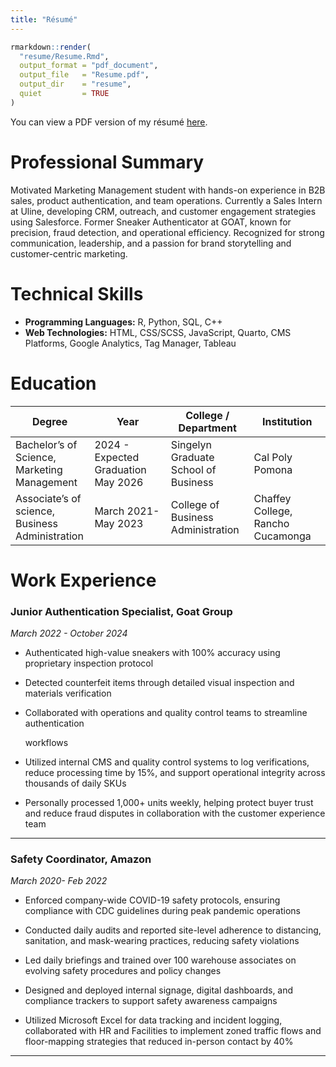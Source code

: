 ```yaml
---
title: "Résumé"
---
```


```r
rmarkdown::render(
  "resume/Resume.Rmd",
  output_format = "pdf_document",
  output_file   = "Resume.pdf",
  output_dir    = "resume",
  quiet         = TRUE
)
```

You can view a PDF version of my résumé [here](resume/Jaffer_Khadour_One_page_Resume.pdf).

# Professional Summary

Motivated Marketing Management student with hands-on experience in B2B sales, product authentication, and team operations. Currently a Sales Intern at Uline, developing CRM, outreach, and customer engagement strategies using Salesforce. Former Sneaker Authenticator at GOAT, known for precision, fraud detection, and operational efficiency. Recognized for strong communication, leadership, and a passion for brand storytelling and customer-centric marketing.

# Technical Skills

-   **Programming Languages:** R, Python, SQL, C++\
-   **Web Technologies:** HTML, CSS/SCSS, JavaScript, Quarto, CMS Platforms, Google Analytics, Tag Manager, Tableau

# Education

| Degree | Year | College / Department | Institution |
|------------------|------------------|-------------------|------------------|
| Bachelor's of Science, Marketing Management | 2024 - Expected Graduation May 2026 | Singelyn Graduate School of Business | Cal Poly Pomona |
| Associate's of science, Business Administration | March 2021- May 2023 | College of Business Administration | Chaffey College, Rancho Cucamonga |

# Work Experience

### Junior Authentication Specialist, Goat Group

*March 2022 - October 2024*

-   Authenticated high-value sneakers with 100% accuracy using proprietary inspection protocol

-   Detected counterfeit items through detailed visual inspection and materials verification

-   Collaborated with operations and quality control teams to streamline authentication

    workflows

-   Utilized internal CMS and quality control systems to log verifications, reduce processing time by 15%, and support operational integrity across thousands of daily SKUs

-   Personally processed 1,000+ units weekly, helping protect buyer trust and reduce fraud disputes in collaboration with the customer experience team

------------------------------------------------------------------------

### Safety Coordinator, Amazon

*March 2020- Feb 2022*

-   Enforced company-wide COVID-19 safety protocols, ensuring compliance with CDC guidelines during peak pandemic operations

-   Conducted daily audits and reported site-level adherence to distancing, sanitation, and mask-wearing practices, reducing safety violations

-   Led daily briefings and trained over 100 warehouse associates on evolving safety procedures and policy changes

-   Designed and deployed internal signage, digital dashboards, and compliance trackers to support safety awareness campaigns

-   Utilized Microsoft Excel for data tracking and incident logging, collaborated with HR and Facilities to implement zoned traffic flows and floor-mapping strategies that reduced in-person contact by 40%

------------------------------------------------------------------------
